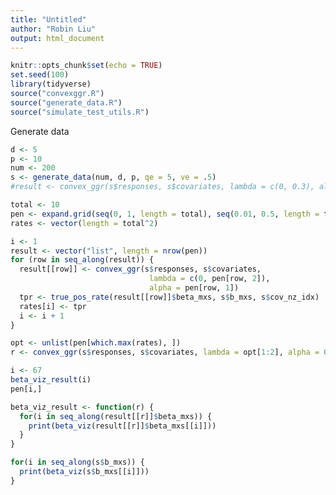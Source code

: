 ```yaml
---
title: "Untitled"
author: "Robin Liu"
output: html_document
---
```


```r
knitr::opts_chunk$set(echo = TRUE)
set.seed(100)
library(tidyverse)
source("convexggr.R")
source("generate_data.R")
source("simulate_test_utils.R")
```

Generate data
```r
d <- 5
p <- 10
num <- 200
s <- generate_data(num, d, p, qe = 5, ve = .5)
#result <- convex_ggr(s$responses, s$covariates, lambda = c(0, 0.3), alpha = 0.8)
```

```r
total <- 10 
pen <- expand.grid(seq(0, 1, length = total), seq(0.01, 0.5, length = total))
rates <- vector(length = total^2)

i <- 1
result <- vector("list", length = nrow(pen))
for (row in seq_along(result)) {
  result[[row]] <- convex_ggr(s$responses, s$covariates,
                               lambda = c(0, pen[row, 2]),
                               alpha = pen[row, 1])
  tpr <- true_pos_rate(result[[row]]$beta_mxs, s$b_mxs, s$cov_nz_idx)
  rates[i] <- tpr
  i <- i + 1
}
```

```r
opt <- unlist(pen[which.max(rates), ])
r <- convex_ggr(s$responses, s$covariates, lambda = opt[1:2], alpha = 0)
```

```r
i <- 67
beta_viz_result(i)
pen[i,]
```


```r
beta_viz_result <- function(r) {
  for(i in seq_along(result[[r]]$beta_mxs)) {
    print(beta_viz(result[[r]]$beta_mxs[[i]]))
  }
}
```

```r
for(i in seq_along(s$b_mxs)) {
  print(beta_viz(s$b_mxs[[i]]))
}
```

